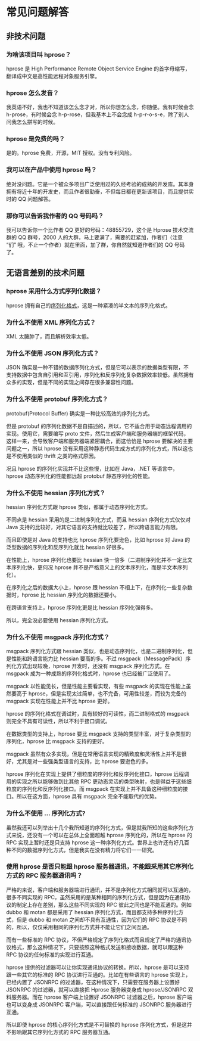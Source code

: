 = 常见问题解答 =

== 非技术问题 ==

=== 为啥该项目叫 hprose？ ===

hprose 是 High Performance Remote Object Service Engine 的首字母缩写，翻译成中文是高性能远程对象服务引擎。

=== hprose 怎么发音？ ===

我英语不好，我也不知道该怎么念才对，所以你想怎么念，你随便。我有时候会念 h-prose，有时候会念 h-p-rose，但我基本上不会念成 h-p-r-o-s-e，除了别人问我怎么拼写的时候。

=== hprose 是免费的吗？ ===

是的。hprose 免费，开源，MIT 授权。没有专利风险。

=== 我可以在产品中使用 hprose 吗？ ===

绝对没问题。它是一个被众多项目广泛使用过的久经考验的成熟的开发库。其本身拥有将近十年的开发史，而且作者很勤奋，不但每日都在更新该项目，而且提供实时的 QQ 问题解答。

=== 那你可以告诉我作者的 QQ 号码吗？ ===

我可以告诉你一个比作者 QQ 更好的号码：48855729，这个是 Hprose 技术交流群的 QQ 群号，2000 人的大群，马上要满了，需要的赶紧加，作者们（注意 “们” 哦，不止一个作者）就在里面，加了群，你自然就知道作者们的 QQ 号码了。

== 无语言差别的技术问题 ==

=== hprose 采用什么方式序列化数据？ ===

hprose 拥有自己的[https://github.com/hprose/hprose/blob/master/spec_zh_CN.mediawiki#-2 序列化格式]，这是一种紧凑的半文本的序列化格式。

=== 为什么不使用 XML 序列化方式？ ===

XML 太臃肿了，而且解析效率太低。

=== 为什么不使用 JSON 序列化方式？ ===

JSON 确实是一种不错的数据序列化方式，但是它可以表示的数据类型有限，不支持数据中包含自引用和互引用，序列化和反序列化复杂数据效率较低。虽然拥有众多的实现，但是不同的实现之间存在很多兼容性问题。

=== 为什么不使用 protobuf 序列化方式？ ===

protobuf(Protocol Buffer) 确实是一种比较高效的序列化方式。

但是 protobuf 的序列化数据不是自描述的，所以，它不适合用于动态远程调用的实现。使用它，需要编写 proto 文件，然后生成客户端和服务器端的框架代码，这样一来，会导致客户端和服务器端紧密耦合，而这恰恰是 hprose 要解决的主要问题之一，所以 hprose 没有采用这种静态代码生成方式的序列化方式，所以这也是不使用类似的 thrift 之类的格式原因。

况且 hprose 的序列化实现并不比这些慢，比如在 Java，.NET 等语言中，hprose 动态序列化的性能都远超 protobuf 静态序列化的性能。

=== 为什么不使用 hessian 序列化方式？ ===

hessian 序列化方式跟 hprose 类似，都属于动态序列化方式。

不同点是 hessian 采用的是二进制序列化方式，而且 hessian 序列化方式仅仅对 Java 支持的比较好，对其它语言的支持就比较差了，所以跨语言能力有限。

而且即使是对 Java 的支持也比 hprose 序列化要逊色，比如 hprose 对 Java 的泛型数据的序列化和反序列化就比 hessian 好很多。

在性能上，hprose 序列化也要比 hessian 快一倍多（二进制序列化并不一定比文本序列化快，更何况 hprose 并不是严格意义上的文本序列化，而是半文本序列化）。

在序列化之后的数据大小上，hprose 跟 hessian 不相上下，在序列化一些复杂数据时，hprose 比 hessian 序列化的数据还要小。

在跨语言支持上，hprose 序列化更是比 hessian 序列化强得多。

所以，完全没必要使用 hessian 序列化方式。

=== 为什么不使用 msgpack 序列化方式？ ===

msgpack 序列化方式跟 hessian 类似，也是动态序列化，也是二进制序列化，但是性能和跨语言能力比 hessian 要高的多。不过 msgpack（MessagePack）序列化方式出现较晚，hprose 开发时，还没有 msgpack 序列化方式。在 msgpack 成为一种成熟的序列化格式时，hprose 也已经被广泛使用了。

msgpack 以性能见长，但是性能主要看实现，有些 msgpack 的实现在性能上虽然要高于 hprose，但是实现太过简单，也不完备，可用性较差，而较为完备的 msgpack 实现在性能上并不比 hprose 更好。

hprose 的序列化格式在调试时，具有较好的可读性，而二进制格式的 msgpack 则完全不具有可读性，所以不利于接口调试。

在数据类型的支持上，hprose 要比 msgpack 支持的类型丰富，对于复杂类型的序列化，hprose 比 msgpack 支持的更好。

msgpack 虽然有众多实现，但是在常用语言实现的精致度和灵活性上并不是很好，尤其是对一些强类型语言的支持，比 hprose 要逊色的多。

hprose 序列化在实现上提供了细粒度的序列化和反序列化接口，hprose 远程调用的实现之所以能够做到比其他 RPC 更动态灵活的类型映射，也是得益于这些细粒度的序列化和反序列化接口。而 msgpack 在实现上并不具备这种细粒度的接口。所以在这方面，hprose 具有 msgpack 完全不能取代的优势。

=== 为什么不使用 ... 序列化方式? ===

虽然我还可以列举出十几个我所知道的序列化方式，但是就我所知的这些序列化方式来说，还没有一个可以在总体上全面超越 hprose 序列化的，所以在 hprose 的 RPC 实现上暂时还是只支持 hprose 这一种序列化方式。世界上也许还有好几百种不同的数据序列化方式，但是我实在没有精力将它们一一研究。

=== 使用 hprose 是否只能跟 hprose 服务器通讯，不能跟采用其它序列化方式的 RPC 服务器通讯吗？ ===

严格的来说，客户端和服务器端进行通讯，并不是序列化方式相同就可以互通的，很多不同实现的 RPC，虽然采用的是某种相同的序列化方式，但是因为在通讯协议的制定上存在差别，那么这些不同实现的 RPC 彼此之间也是不能互通的。例如 dubbo 和 motan 都是采用了 hessian 序列化方式，而且都支持多种序列化方式，但是 dubbo 和 motan 之间却不具有互通性，因为它们的 RPC 协议是不同的，所以，仅仅采用相同的序列化方式并不能让它们之间互通。

而有一些标准的 RPC 协议，不但严格规定了序列化格式而且规定了严格的通讯协议格式，那么这种情况下，只要按照这种格式发送和接收数据，就可以跟这种 RPC 协议的任何标准的实现进行互通。

hprose 提供的过滤器可以让你实现通讯协议的转换。所以，hprose 是可以支持跟一些其它的标准的 RPC 协议进行互通的。比如在有些语言的 hprose 实现上，已经内置了 JSONRPC 的过滤器，在这种情况下，只需要在服务器上设置好 JSONRPC 的过滤器，就可以直接把 Hprose 服务器变身成 hprose/JSONRPC 双料服务器。而在 hprose 客户端上设置好 JSONRPC 过滤器之后，hprose 客户端也可以变身成 JSONRPC 客户端，可以直接跟任何标准的 JSONRPC 服务器进行互通。

所以即使 hprose 的核心序列化方式是不可替换的 hprose 序列化方式，但是这并不影响跟其它序列化方式的 RPC 服务器互通。

